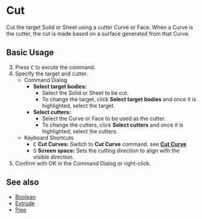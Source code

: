 
# Cut

<Reference shortcut="C" command="Cut" button="Left of Command Bar"   buttonIcon="button-cut"/>

Cut the target Solid or Sheet using a cutter Curve or Face. When a Curve is the cutter, the cut is made based on a surface generated from that Curve.

## Basic Usage

3. Press <kbd>C</kbd> to excute the command.
2. Specify the target and cutter.
   - <Kst>Command Dialog</Kst>
      - **Select target bodies:** 
         - Select the Solid or Sheet to be cut.
         - To change the target, click **Select target bodies** and once it is highlighted, select the target.
      - **Select cutters:** 
         - Select the  Curve or Face to be used as the cutter.
         - To change the cutters, click **Select cutters** and once it is highlighted, select the cutters.
   - <Kst>Keyboard Shortcuts</Kst>
      - <kbd>C</kbd> **Cut Curves:** Switch to **Cut Curve** command. see [**Cut Curve**](/sketch/cut-curve)
      - <kbd>S</kbd> **Screen space:** Sets the cutting direction to align with the visible direction.
3. Confirm with OK in the Command Dialog or right-click.

## See also
- [Boolean](boolean)
- [Extrude](extrude)
- [Pipe](pipe)

